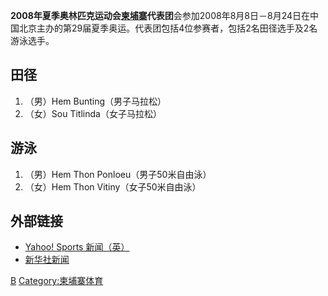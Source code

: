 {{Infobox Country Olympics
|NOC=CAM
|games=2008年夏季
|competitors=4
|sports=2
|flagbearer=
|officials=
}}

'''2008年夏季奥林匹克运动会[[柬埔寨|柬埔寨]]代表团'''会参加2008年8月8日－8月24日在中国北京主办的第29届夏季奥运。代表团包括4位参赛者，包括2名田径选手及2名游泳选手。

== 田径 ==
#（男）Hem Bunting（男子马拉松）
#（女）Sou Titlinda（女子马拉松）

== 游泳 ==
#（男）Hem Thon Ponloeu（男子50米自由泳）
#（女）Hem Thon Vitiny（女子50米自由泳）

== 外部链接 ==
* [http://uk.eurosport.yahoo.com/25012008/58/cambodian-officials-outnumber-athletes.html Yahoo! Sports 新闻（英）]{{Wayback|url=http://uk.eurosport.yahoo.com/25012008/58/cambodian-officials-outnumber-athletes.html |date=20190822001626 }}
* [http://news.xinhuanet.com/english/2008-05/30/content_8282290.htm 新华社新闻]{{Wayback|url=http://news.xinhuanet.com/english/2008-05/30/content_8282290.htm |date=20160304051420 }}

{{NOCin2008SummerOlympics}}

[[Category:2008年夏季奧林匹克運動會代表團|B]]
[[Category:柬埔寨体育|Category:柬埔寨体育]]